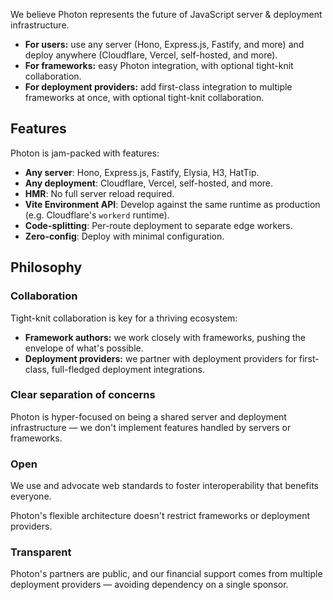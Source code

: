 
We believe Photon represents the future of JavaScript server & deployment infrastructure.

- **For users:** use any server (Hono, Express.js, Fastify, <Link href="/guide/server-frameworks">and more</Link>) and deploy anywhere (Cloudflare, Vercel, self-hosted, <Link href="/guide/deploy">and more</Link>).
- **For frameworks:** easy Photon integration, with optional <Link href="#collaboration">tight-knit collaboration</Link>.
- **For deployment providers:** add first-class integration to multiple frameworks at once, with optional <Link href="#collaboration">tight-knit collaboration</Link>.


## Features

Photon is jam-packed with features:
- **Any server**: Hono, Express.js, Fastify, Elysia, H3, HatTip.
- **Any deployment**: Cloudflare, Vercel, self-hosted, <Link href="/guide/deploy">and more</Link>.
- **HMR**: No full server reload required.
- **Vite Environment API**: Develop against the same runtime as production (e.g. Cloudflare's `workerd` runtime).
- **Code-splitting**: Per-route deployment to separate edge workers.
- **Zero-config**: Deploy with minimal configuration.


## Philosophy

### Collaboration

Tight-knit collaboration is key for a thriving ecosystem:
- **Framework authors:** we work closely with frameworks, pushing the envelope of what's possible.
- **Deployment providers:** we partner with deployment providers for first-class, full-fledged deployment integrations.

### Clear separation of concerns

Photon is hyper-focused on being a shared server and deployment infrastructure — we don't implement features handled by servers or frameworks.

### Open

We use and advocate web standards to foster interoperability that benefits everyone.

Photon's flexible architecture doesn't restrict frameworks or deployment providers.

### Transparent

Photon's partners are public, and our financial support comes from multiple deployment providers — avoiding dependency on a single sponsor.

